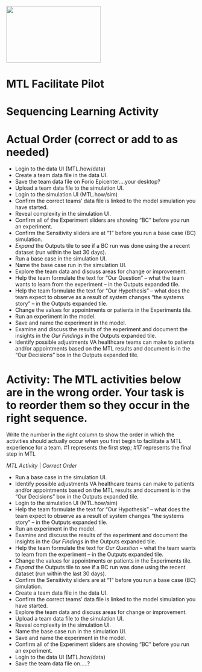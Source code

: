 <img src = "https://github.com/lzim/teampsd/blob/teampsd_style/mtl_logo/mtl_facilitate_sq_sm.png"
     height = "150" width = "250">  

# MTL Facilitate Pilot

# **Sequencing Learning Activity**
# Actual Order (correct or add to as needed)
* Login to the data UI (MTL.how/data)
* Create a team data file in the data UI.
* Save the team data file on Forio Epicenter….your desktop?
* Upload a team data file to the simulation UI.
* Login to the simulation UI (MTL.how/sim)
* Confirm the correct teams’ data file is linked to the model simulation you have started.
* Reveal complexity in the simulation UI.
* Confirm all of the Experiment sliders are showing “BC” before you run an experiment.
* Confirm the Sensitivity sliders are at “1” before you run a base case (BC) simulation.
* *Expand* the Outputs tile to see if a BC run was done using the a recent dataset (run within the last 30 days).
* Run a base case in the simulation UI.
* Name the base case run in the simulation UI.
* Explore the team data and discuss areas for change or improvement.
* Help the team formulate the text for “Our Question” – what the team wants to learn from the experiment – in the Outputs expanded tile.
* Help the team formulate the text for “Our Hypothesis” – what does the team expect to observe as a result of system changes “the systems story” – in the Outputs expanded tile.
* Change the values for appointments or patients in the Experiments tile.
* Run an experiment in the model.
* Save and name the experiment in the model.
* Examine and discuss the results of the experiment and document the insights in the *Our Findings* in the Outputs expanded tile.
* Identify possible adjustments VA healthcare teams can make to patients and/or appointments based on the MTL results and document is in the “Our Decisions” box in the Outputs expanded tile.

# Activity: The MTL activities below are in the wrong order. Your task is to reorder them so they occur in the right sequence. 
Write the number in the right column to show the order in which the activities should actually occur when you first begin to facilitate a MTL experience for a team.
#1 represents the first step; #17 represents the final step in MTL  

*MTL Activity*	| *Correct Order*  

* Run a base case in the simulation UI.
* Identify possible adjustments VA healthcare teams can make to patients and/or appointments based on the MTL results and document is in the “Our Decisions” box in the Outputs expanded tile. 
* Login to the simulation UI (MTL.how/sim) 
* Help the team formulate the text for “Our Hypothesis” – what does the team expect to observe as a result of system changes “the systems story” – in the Outputs expanded tile.  
* Run an experiment in the model.  
* Examine and discuss the results of the experiment and document the insights in the *Our Findings* in the Outputs expanded tile.  
* Help the team formulate the text for *Our Question* – what the team wants to learn from the experiment – in the Outputs expanded tile.  
* Change the values for appointments or patients in the Experiments tile.  
* *Expand* the Outputs tile to see if a BC run was done using the recent dataset (run within the last 30 days).  
* Confirm the Sensitivity sliders are at “1” before you run a base case (BC) simulation.  
* Create a team data file in the data UI.  
* Confirm the correct teams’ data file is linked to the model simulation you have started.  
* Explore the team data and discuss areas for change or improvement.  
* Upload a team data file to the simulation UI.  
* Reveal complexity in the simulation UI.  
* Name the base case run in the simulation UI.  
* Save and name the experiment in the model.  
* Confirm all of the Experiment sliders are showing “BC” before you run an experiment.	  
* Login to the data UI (MTL.how/data)  
* Save the team data file on…..?  
